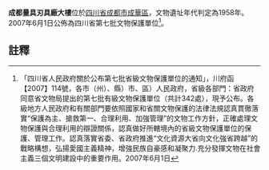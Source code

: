 {{msg:四川省文物保護單位
|名稱 = 成都量具刃具廠大樓
|編號 = 336
|圖片 = 
|級別 = S7
|分類 = 
|時代 = 1958年
|地点 = [[四川省|四川省]][[成都市|成都市]][[成華區|成華區]]
|坐標 =
|登錄 = 2007年6月1日
}}
'''成都量具刃具廠大樓'''位於[[四川省|四川省]][[成都市|成都市]][[成華區|成華區]]，文物遺址年代判定為1958年。2007年6月1日公佈為四川省第七批文物保護單位<ref>「四川省人民政府關於公布第七批省級文物保護單位的通知」，川府函【2007】114號，各市（州）、縣）市、區）人民政府，省級各部門：省政府同意省文物局提出的第七批有級文物保護單位（共計342處），現予公布。各級地方人民政府和有關部門要依照國家和省關文物保護的法律法規認真貫徹落實“保護為主、搶救第一、合理利用、加強管理”的文物工作方針，正確處理文物保護與合理利用的辯證關係，認真做好所轄境內的省級文物保護單位的保護、管理工作。認真落實省委、省政府推進“文化資源大省向文化強省跨越”的戰略構想，弘揚愛國主義精神，增強民族自豪感和凝聚力.充分發揮文物在社會主義三個文明建設中的重要作用。2007年6月1日</ref>。
==註釋==
{{reflist}}
{{文物保護單位小作品}}